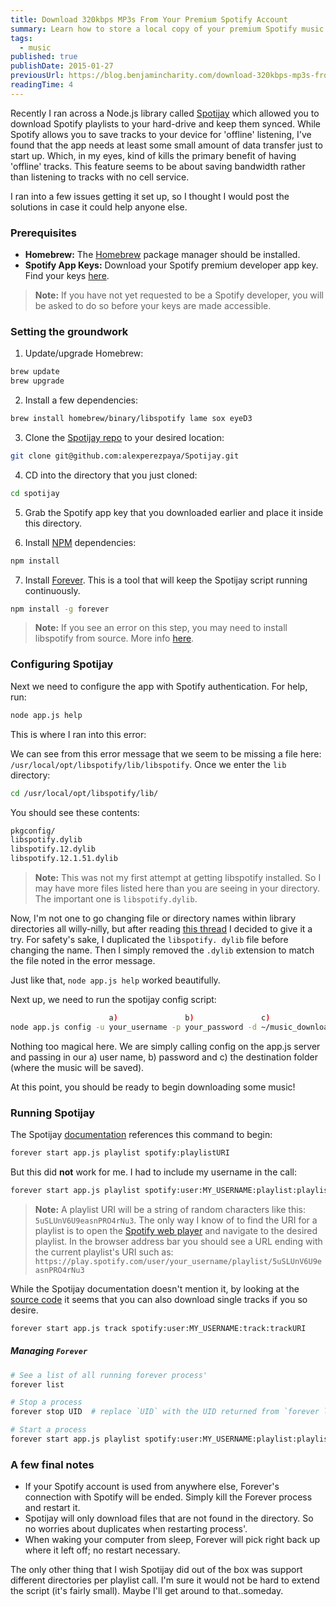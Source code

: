 ```yaml
---
title: Download 320kbps MP3s From Your Premium Spotify Account
summary: Learn how to store a local copy of your premium Spotify music using open-source software.
tags:
  - music
published: true
publishDate: 2015-01-27
previousUrl: https://blog.benjamincharity.com/download-320kbps-mp3s-from-your-premium-spotify-account/
readingTime: 4
---
```


Recently I ran across a Node.js library called [Spotijay][spotijay] which allowed you to download Spotify playlists
to your hard-drive and keep them synced. While Spotify allows you to save tracks to your device for 'offline'
listening, I've found that the app needs at least some small amount of data transfer just to start up. Which, in my
eyes, kind of kills the primary benefit of having 'offline' tracks. This feature seems to be about saving bandwidth rather than listening to tracks with no cell service.

I ran into a few issues getting it set up, so I thought I would post the solutions in case it could help anyone else.

### Prerequisites

- **Homebrew:** The [Homebrew][homebrew] package manager should be installed.
- **Spotify App Keys:** Download your Spotify premium developer app key. Find your keys [here][spotify_keys].

> **Note:** If you have not yet requested to be a Spotify developer, you will be asked to do so before your keys are made accessible.

### Setting the groundwork

1. Update/upgrade Homebrew:

```bash
brew update
brew upgrade
```

2. Install a few dependencies:

```bash
brew install homebrew/binary/libspotify lame sox eyeD3
```

3. Clone the [Spotijay repo][spotijay] to your desired location:

```bash
git clone git@github.com:alexperezpaya/Spotijay.git
```

4. CD into the directory that you just cloned:

```bash
cd spotijay
```

5. Grab the Spotify app key that you downloaded earlier and place it inside this directory.

6. Install [NPM][npm] dependencies:

```bash
npm install
```

7. Install [Forever][forever]. This is a tool that will keep the Spotijay script running continuously.

```bash
npm install -g forever
```

> **Note:** If you see an error on this step, you may need to install libspotify from source. More info [here][install_error].

### Configuring Spotijay

Next we need to configure the app with Spotify authentication. For help, run:

```bash
node app.js help
```

This is where I ran into this error:

<script src="https://gist.github.com/benjamincharity/df50392a38652534f4be.js"></script>

We can see from this error message that we seem to be missing a file here: `/usr/local/opt/libspotify/lib/libspotify`. Once we enter the `lib` directory:

```bash
cd /usr/local/opt/libspotify/lib/
```

You should see these contents:

```bash
pkgconfig/
libspotify.dylib
libspotify.12.dylib
libspotify.12.1.51.dylib
```

> **Note:** This was not my first attempt at getting libspotify installed. So I may have more files listed here than 
> you are seeing in your directory. The important one is `libspotify.dylib`.

Now, I'm not one to go changing file or directory names within library directories all willy-nilly, but after 
reading [this thread][libspotify_name] I decided to give it a try. For safety's sake, I duplicated the `libspotify.
dylib` file before changing the name. Then I simply removed the `.dylib` extension to match the file noted in the error message.

Just like that, `node app.js help` worked beautifully.

Next up, we need to run the spotijay config script:

```bash
                      a)               b)               c)
node app.js config -u your_username -p your_password -d ~/music_download
```

Nothing too magical here. We are simply calling config on the app.js server and passing in our a) user name, b) 
password and c) the destination folder (where the music will be saved).

At this point, you should be ready to begin downloading some music!

### Running Spotijay

The Spotijay [documentation][spotijay_docs] references this command to begin:

```bash
forever start app.js playlist spotify:playlistURI
```

But this did **not** work for me. I had to include my username in the call:

```bash
forever start app.js playlist spotify:user:MY_USERNAME:playlist:playlistURI
```

> **Note:** A playlist URI will be a string of random characters like this: `5uSLUnV6U9easnPRO4rNu3`. The only way I 
> know of to find the URI for a playlist is to open the [Spotify web player][web_player] and navigate to the desired 
> playlist. In the browser address bar you should see a URL ending with the current playlist's URI such as: 
> `https://play.spotify.com/user/your_username/playlist/5uSLUnV6U9easnPRO4rNu3`

While the Spotijay documentation doesn't mention it, by looking at the [source code][track] it seems that you can 
also download single tracks if you so desire.

```bash
forever start app.js track spotify:user:MY_USERNAME:track:trackURI
```

##### Managing `Forever`

```bash
# See a list of all running forever process'
forever list

# Stop a process
forever stop UID  # replace `UID` with the UID returned from `forever list`

# Start a process
forever start app.js playlist spotify:user:MY_USERNAME:playlist:playlistURI
```

### A few final notes

- If your Spotify account is used from anywhere else, Forever's connection with Spotify will be ended. Simply kill 
  the Forever process and restart it.
- Spotijay will only download files that are not found in the directory. So no worries about duplicates when 
  restarting process'.
- When waking your computer from sleep, Forever will pick right back up where it left off; no restart necessary.

The only other thing that I wish Spotijay did out of the box was support different directories per playlist call. 
I'm sure it would not be hard to extend the script (it's fairly small). Maybe I'll get around to that..someday.

[spotijay]: https://github.com/alexperezpaya/Spotijay
[homebrew]: https://brew.sh/
[spotify_keys]: https://devaccount.spotify.com/my-account/keys/
[npm]: https://www.npmjs.com/
[forever]: https://github.com/foreverjs/forever
[install_error]: https://github.com/alexperezpaya/Spotijay/issues/3
[libspotify_name]: https://github.com/alexperezpaya/Spotijay/issues/5
[spotijay_docs]: https://github.com/alexperezpaya/Spotijay/blob/master/README.md
[web_player]: https://play.spotify.com
[track]: https://github.com/alexperezpaya/Spotijay/blob/master/app.js#L103-L111
